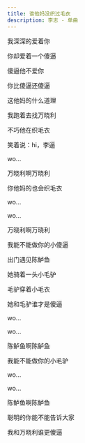 ```yaml
---
title: 谁他妈没织过毛衣
description: 李志 - 单曲
---
```


我深深的爱着你

你却爱着一个傻逼

傻逼他不爱你

你比傻逼还傻逼

这他妈的什么道理

我跑着去找万晓利

不巧他在织毛衣

笑着说：hi，李逼

wo...

万晓利啊万晓利

你他妈的也会织毛衣

wo...

wo...

万晓利啊万晓利

我能不能做你的小傻逼

出门遇见陈鲈鱼

她骑着一头小毛驴

毛驴穿着小毛衣

她和毛驴谁才是傻逼

wo...

wo...

陈鲈鱼啊陈鲈鱼

我能不能做你的小毛驴

wo...

wo...

陈鲈鱼啊陈鲈鱼

聪明的你能不能告诉大家

我和万晓利谁更傻逼
